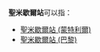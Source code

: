'''聖米歇爾站'''可以指：
* [[聖米歇爾站_(蒙特利爾)|聖米歇爾站 (蒙特利爾)]]
* [[聖米歇爾站_(巴黎)|聖米歇爾站 (巴黎)]]

{{disambig|S圣|Cat=五字車站名消歧義}}